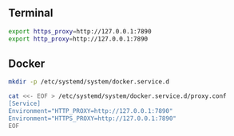 ## Terminal

```bash
export https_proxy=http://127.0.0.1:7890
export http_proxy=http://127.0.0.1:7890
```

## Docker

```bash
mkdir -p /etc/systemd/system/docker.service.d

cat <<- EOF > /etc/systemd/system/docker.service.d/proxy.conf
[Service]
Environment="HTTP_PROXY=http://127.0.0.1:7890"
Environment="HTTPS_PROXY=http://127.0.0.1:7890"
EOF
```

